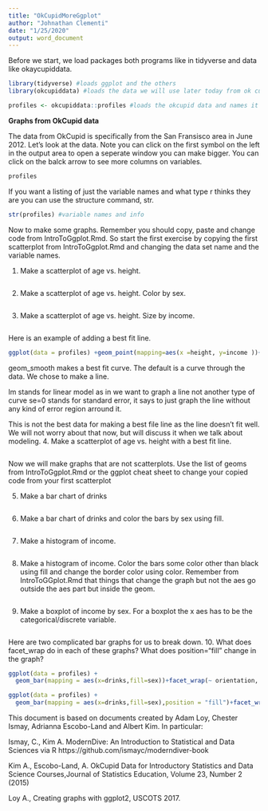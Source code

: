 ```yaml
---
title: "OkCupidMoreGgplot"
author: "Johnathan Clementi"
date: "1/25/2020"
output: word_document
---
```


Before we start, we load packages both programs like in tidyverse and data like okaycupiddata. 
```r
library(tidyverse) #loads ggplot and the others
library(okcupiddata) #loads the data we will use later today from ok cupid, a dating site.

profiles <- okcupiddata::profiles #loads the okcupid data and names it profiles.

```


**Graphs from OkCupid data**

The data from OkCupid is specifically from the San Fransisco area in June 2012. Let's look at the data.  Note you can click on the first symbol on the left in the output area to open a seperate window you can make bigger. You can click on the balck arrow to see more columns on variables.
```r
profiles 
```

If you want a listing of just the variable names and what type r thinks they are you can use the structure command, str.
```r
str(profiles) #variable names and info
```

Now to make some graphs.  Remember you should copy, paste and change code from IntroToGgplot.Rmd. So start the first exercise by copying the first scatterplot from IntroToGgplot.Rmd and changing the data set name and the variable names.


1. Make a scatterplot of age vs. height. 
```r

```



2. Make a scatterplot of age vs. height. Color by sex.
```r

```


3. Make a scatterplot of age vs. height. Size by income.
```r

```

 Here is an example of adding a best fit line.
 
```r
ggplot(data = profiles) +geom_point(mapping=aes(x =height, y=income ))+geom_smooth(mapping=aes(x =height, y=income ), method="lm", se=0) 
```

geom_smooth makes a best fit curve. The default is a curve through the data. We chose to make a line.

lm stands for linear model as in we want to graph a line not another type of curve
se=0 stands for standard error, it says to just graph the line without any kind of error region arround it.

This is not the best data for making a best file line as the line doesn't fit well. We will not worry about that now, but will discuss it when we talk about modeling.
4.  Make a scatterplot of age vs. height with a best fit line.
```r

```

Now we will make graphs that are not scatterplots. Use the list of geoms from IntroToGgplot.Rmd or the ggplot cheat sheet to change your copied code from your first scatterplot

5. Make a bar chart of drinks
```r

```


6. Make a bar chart of drinks and color the bars by sex using fill.
```r

```

7. Make a histogram of income. 
```r

```

8. Make a histogram of income. Color the bars some color other than black using fill and change the border color using color.   Remember from IntroToGGplot.Rmd that things that change the graph but not the aes go outside the aes part but inside the geom.
```r

```

9. Make a boxplot of income by sex. For a boxplot the x aes has to be the categorical/discrete variable.
```r

```


Here are two complicated bar graphs for us to break down. 
10.  What  does facet_wrap do in each of these graphs? What does position="fill" change in the graph?
```r
ggplot(data = profiles) + 
  geom_bar(mapping = aes(x=drinks,fill=sex))+facet_wrap(~ orientation, ncol = 1)

ggplot(data = profiles) + 
  geom_bar(mapping = aes(x=drinks,fill=sex),position = "fill")+facet_wrap(~ orientation, ncol = 1)
```



This document is based on documents created by Adam Loy, Chester Ismay, Adrianna Escobo-Land and Albert Kim.
In particular:

Ismay, C., Kim A. ModernDive: An Introduction to Statistical and Data Sciences via R
https://github.com/ismayc/moderndiver-book

Kim A., Escobo-Land, A. OkCupid Data for Introductory Statistics and Data Science Courses,Journal of Statistics Education, Volume 23, Number 2 (2015)

Loy A., Creating graphs with ggplot2, USCOTS 2017.